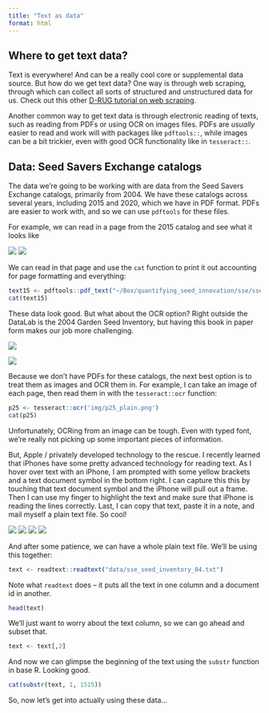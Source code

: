 ```yaml
---
title: "Text as data"
format: html
---
```


## Where to get text data?  

Text is everywhere! And can be a really cool core or supplemental data source. But how do we get text data? One way is through web scraping, through which can collect all sorts of structured and unstructured data for us. Check out this other [D-RUG tutorial on web scraping](https://d-rug.github.io/scrape-public-salary-data/).

Another common way to get text data is through electronic reading of texts, such as reading from PDFs or using OCR on images files. PDFs are _usually_ easier to read and work will with packages like `pdftools::`, while images can be a bit trickier, even with good OCR functionality like in `tesseract::`. 

## Data: Seed Savers Exchange catalogs  

The data we're going to be working with are data from the Seed Savers Exchange catalogs, primarily from 2004. We have these catalogs across several years, including 2015 and 2020, which we have in PDF format. PDFs are easier to work with, and so we can use `pdftools` for these files.

For example, we can read in a page from the 2015 catalog and see what it looks like

::: {layout-ncol=2}
![](img/census15_top.png)
![](img/census15.png)
:::

We can read in that page and use the `cat` function to print it out accounting for page formatting and everything:  

```r
text15 <- pdftools::pdf_text("~/Box/quantifying_seed_innovation/sse/sse_census15.pdf")[12]
cat(text15)
```

These data look good. But what about the OCR option? Right outside the DataLab is the 2004 Garden Seed Inventory, but having this book in paper form makes our job more challenging.  

::: {layout-ncol=2}
![](img/sse_catalog.jpeg)

![](img/p25_plain.png)
:::

Because we don't have PDFs for these catalogs, the next best option is to treat them as images and OCR them in. For example, I can take an image of each page, then read them in with the `tesseract::ocr` function: 

```r
p25 <- tesseract::ocr('img/p25_plain.png')
cat(p25)
```


Unfortunately, OCRing from an image can be tough. Even with typed font, we're really not picking up some important pieces of information. 

But, Apple / privately developed technology to the rescue. I recently learned that iPhones have some pretty advanced technology for reading text. As I hover over text with an iPhone, I am prompted with some yellow brackets and a text document symbol in the bottom right. I can capture this this by touching that text document symbol and the iPhone will pull out a frame. Then I can use my finger to highlight the text and make sure that iPhone is reading the lines correctly. Last, I can copy that text, paste it in a note, and mail myself a plain text file. So cool!


::: {layout-ncol=2}
![](img/p25_boxed.PNG)
![](img/p25_selected.PNG)
![](img/p25_highlight.PNG)
![](img/p25_notes.PNG)
:::

And after some patience, we can have a whole plain text file. We'll be using this together:

```r
text <- readtext::readtext("data/sse_seed_inventory_04.txt")
```

Note what `readtext` does -- it puts all the text in one column and a document id in another. 

```r
head(text)
```

We'll just want to worry about the text column, so we can go ahead and subset that.

```r
text <- text[,2]
```

And now we can glimpse the beginning of the text using the `substr` function in base R. Looking good. 

```r
cat(substr(text, 1, 1515))
```

So, now let's get into actually using these data...


